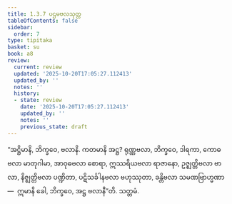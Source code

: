 ```yaml
---
title: 1.3.7 ပဌမဗလသုတ္တ
tableOfContents: false
sidebar:
  order: 7
type: tipitaka
basket: su
book: a8
review:
  current: review
  updated: '2025-10-20T17:05:27.112413'
  updated_by: ''
  notes: ''
  history:
  - state: review
    date: '2025-10-20T17:05:27.112413'
    updated_by: ''
    notes: ''
    previous_state: draft
---
```



<DynamicBreadcrumb />


<ReviewStatus review={frontmatter.review} showDetails={true} />

<HypothesisAnnotation frontmatter={frontmatter} />

<Division number="27" book="a8" e="ch" v="17" p="58">

<Paragraph number="262" book="a8">
“အဋ္ဌိမာနိ, ဘိက္ခဝေ, ဗလာနိ. ကတမာနိ အဋ္ဌ? ရုဏ္ဏဗလာ, ဘိက္ခဝေ, ဒါရကာ, ကောဓဗလာ မာတုဂါမာ, အာဝုဓဗလာ စောရာ, ဣဿရိယဗလာ ရာဇာနော, ဥဇ္ဈတ္တိဗလာ ဗာလာ, နိဇ္ဈတ္တိဗလာ ပဏ္ဍိတာ, ပဋိသင်္ခါနဗလာ ဗဟုဿုတာ, ခန္တိဗလာ သမဏဗြာဟ္မဏာ—  ဣမာနိ ခေါ, ဘိက္ခဝေ, အဋ္ဌ ဗလာနီ”တိ.

</Paragraph>
</Division>

<Paragraph number="263" type="center" book="a8">
သတ္တမံ.
</Paragraph>